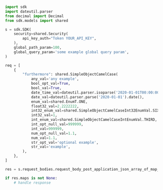 ```python showLineNumbers copy filename="Request Body Post Application Json Array Of Map Camel Case usage example"
import sdk
import dateutil.parser
from decimal import Decimal
from sdk.models import shared

s = sdk.SDK(
    security=shared.Security(
        api_key_auth="Token YOUR_API_KEY",
    ),
    global_path_param=100,
    global_query_param='some example global query param',
)

req = [
    {
        "furthermore": shared.SimpleObjectCamelCase(
            any_val='any example',
            bool_opt_val=True,
            bool_val=True,
            date_time_val=dateutil.parser.isoparse('2020-01-01T00:00:00Z'),
            date_val=dateutil.parser.parse('2020-01-01').date(),
            enum_val=shared.EnumT.ONE,
            float32_val=2.2222222,
            int32_enum_val=shared.SimpleObjectCamelCaseInt32EnumVal.SIXTY_NINE,
            int32_val=1,
            int_enum_val=shared.SimpleObjectCamelCaseIntEnumVal.THIRD,
            int_opt_null_val=999999,
            int_val=999999,
            num_opt_null_val=1.1,
            num_val=1.1,
            str_opt_val='optional example',
            str_val='example',
        ),
    },
]

res = s.request_bodies.request_body_post_application_json_array_of_map_camel_case(req)

if res.maps is not None:
    # handle response
```
